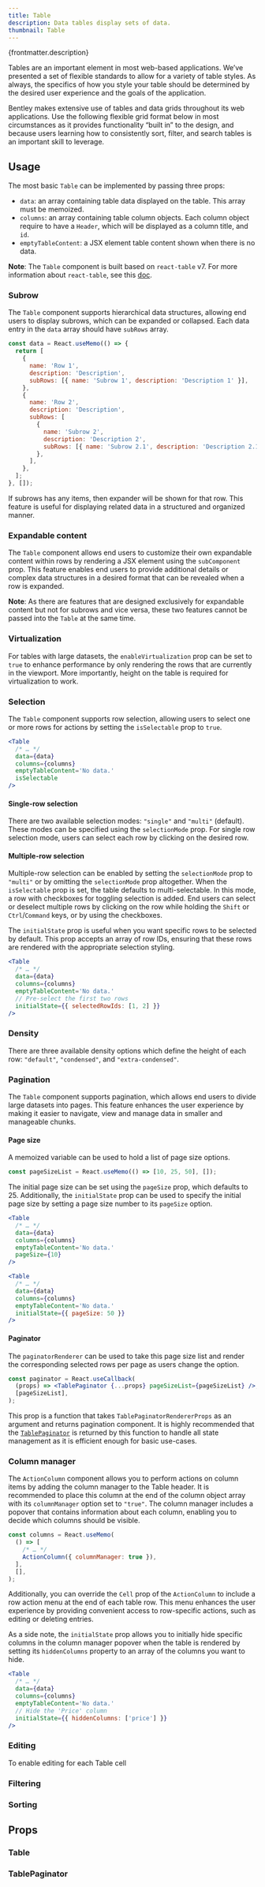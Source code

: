 ```yaml
---
title: Table
description: Data tables display sets of data.
thumbnail: Table
---
```


<p>{frontmatter.description}</p>

Tables are an important element in most web-based applications. We’ve presented a set of flexible standards to allow for a variety of table styles. As always, the specifics of how you style your table should be determined by the desired user experience and the goals of the application.

Bentley makes extensive use of tables and data grids throughout its web applications. Use the following flexible grid format below in most circumstances as it provides functionality “built in” to the design, and because users learning how to consistently sort, filter, and search tables is an important skill to leverage.

## Usage

The most basic `Table` can be implemented by passing three props:

- `data`: an array containing table data displayed on the table. This array must be memoized.
- `columns`: an array containing table column objects. Each column object require to have a `Header`, which will be displayed as a column title, and `id`.
- `emptyTableContent`: a JSX element table content shown when there is no data.

<LiveExample src='Table.main.jsx'>
  <AllExamples.TableMainExample client:load />
</LiveExample>

**Note**: The `Table` component is built based on `react-table` v7. For more information about `react-table`, see this [doc](https://react-table.tanstack.com/docs/api/overview).

### Subrow

The `Table` component supports hierarchical data structures, allowing end users to display subrows, which can be expanded or collapsed. Each data entry in the `data` array should have `subRows` array.

```jsx
const data = React.useMemo(() => {
  return [
    {
      name: 'Row 1',
      description: 'Description',
      subRows: [{ name: 'Subrow 1', description: 'Description 1' }],
    },
    {
      name: 'Row 2',
      description: 'Description',
      subRows: [
        {
          name: 'Subrow 2',
          description: 'Description 2',
          subRows: [{ name: 'Subrow 2.1', description: 'Description 2.1' }],
        },
      ],
    },
  ];
}, []);
```

If subrows has any items, then expander will be shown for that row. This feature is useful for displaying related data in a structured and organized manner.

<LiveExample src='Table.subRows.jsx'>
  <AllExamples.TableSubRowsExample client:load />
</LiveExample>

### Expandable content

The `Table` component allows end users to customize their own expandable content within rows by rendering a JSX element using the `subComponent` prop. This feature enables end users to provide additional details or complex data structures in a desired format that can be revealed when a row is expanded.

<LiveExample src='Table.expandableContent.jsx'>
  <AllExamples.TableExpandableContentExample client:load />
</LiveExample>

**Note**: As there are features that are designed exclusively for expandable content but not for subrows and vice versa, these two features cannot be passed into the `Table` at the same time.

### Virtualization

For tables with large datasets, the `enableVirtualization` prop can be set to `true` to enhance performance by only rendering the rows that are currently in the viewport. More importantly, height on the table is required for virtualization to work.

<LiveExample src='Table.virtualization.jsx'>
  <AllExamples.TableVirtualizationExample client:load />
</LiveExample>

### Selection

The `Table` component supports row selection, allowing users to select one or more rows for actions by setting the `isSelectable` prop to `true`.

```jsx {6}
<Table
  /* … */
  data={data}
  columns={columns}
  emptyTableContent='No data.'
  isSelectable
/>
```

#### Single-row selection

There are two available selection modes: `"single"` and `"multi"` (default). These modes can be specified using the `selectionMode` prop. For single row selection mode, users can select each row by clicking on the desired row.

<LiveExample src='Table.selectSingle.jsx'>
  <AllExamples.TableSelectSingleExample client:load />
</LiveExample>

#### Multiple-row selection

Multiple-row selection can be enabled by setting the `selectionMode` prop to `"multi"` or by omitting the `selectionMode` prop altogether. When the `isSelectable` prop is set, the table defaults to multi-selectable. In this mode, a row with checkboxes for toggling selection is added. End users can select or deselect multiple rows by clicking on the row while holding the `Shift` or `Ctrl`/`Command` keys, or by using the checkboxes.

<LiveExample src='Table.selectMulti.jsx'>
  <AllExamples.TableSelectMultiExample client:load />
</LiveExample>

The `initialState` prop is useful when you want specific rows to be selected by default. This prop accepts an array of row IDs, ensuring that these rows are rendered with the appropriate selection styling.

```jsx {7}
<Table
  /* … */
  data={data}
  columns={columns}
  emptyTableContent='No data.'
  // Pre-select the first two rows
  initialState={{ selectedRowIds: [1, 2] }}
/>
```

### Density

There are three available density options which define the height of each row: `"default"`, `"condensed"`, and `"extra-condensed"`.

<LiveExample src='Table.density.jsx'>
  <AllExamples.TableDensityExample client:load />
</LiveExample>

### Pagination

The `Table` component supports pagination, which allows end users to divide large datasets into pages. This feature enhances the user experience by making it easier to navigate, view and manage data in smaller and manageable chunks.

#### Page size

A memoized variable can be used to hold a list of page size options.

```jsx
const pageSizeList = React.useMemo(() => [10, 25, 50], []);
```

The initial page size can be set using the `pageSize` prop, which defaults to 25. Additionally, the `initialState` prop can be used to specify the initial page size by setting a page size number to its `pageSize` option.

```jsx {6}
<Table
  /* … */
  data={data}
  columns={columns}
  emptyTableContent='No data.'
  pageSize={10}
/>
```

```jsx {6}
<Table
  /* … */
  data={data}
  columns={columns}
  emptyTableContent='No data.'
  initialState={{ pageSize: 50 }}
/>
```

#### Paginator

The `paginatorRenderer` can be used to take this page size list and render the corresponding selected rows per page as users change the option.

```jsx
const paginator = React.useCallback(
  (props) => <TablePaginator {...props} pageSizeList={pageSizeList} />,
  [pageSizeList],
);
```

This prop is a function that takes `TablePaginatorRendererProps` as an argument and returns pagination component. It is highly recommended that the [`TablePaginator`](#tablepaginator) is returned by this function to handle all state management as it is efficient enough for basic use-cases.

<LiveExample src='Table.pagination.jsx'>
  <AllExamples.TablePaginationExample client:load />
</LiveExample>

### Column manager

The `ActionColumn` component allows you to perform actions on column items by adding the column manager to the Table header. It is recommended to place this column at the end of the column object array with its `columnManager` option set to `"true"`. The column manager includes a popover that contains information about each column, enabling you to decide which columns should be visible.

```jsx {4}
const columns = React.useMemo(
  () => [
    /* … */
    ActionColumn({ columnManager: true }),
  ],
  [],
);
```

Additionally, you can override the `Cell` prop of the `ActionColumn` to include a row action menu at the end of each table row. This menu enhances the user experience by providing convenient access to row-specific actions, such as editing or deleting entries.

<LiveExample src='Table.columnManager.jsx'>
  <AllExamples.TableColumnManagerExample client:load />
</LiveExample>

As a side note, the `initialState` prop allows you to initially hide specific columns in the column manager popover when the table is rendered by setting its `hiddenColumns` property to an array of the columns you want to hide.

```jsx {7}
<Table
  /* … */
  data={data}
  columns={columns}
  emptyTableContent='No data.'
  // Hide the 'Price' column
  initialState={{ hiddenColumns: ['price'] }}
/>
```

### Editing

To enable editing for each Table cell

<LiveExample src='Table.editing.jsx'>
  <AllExamples.TableEditingExample client:load />
</LiveExample>

### Filtering

### Sorting

## Props

### Table

<PropsTable path='@itwin/itwinui-react/esm/core/Table/Table.d.ts' />

### TablePaginator

<PropsTable path='@itwin/itwinui-react/esm/core/Table/TablePaginator.d.ts' />
